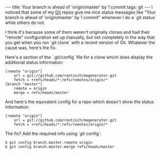 ---
title: Your branch is ahead of 'origin/master' by 1 commit
tags: git
---
I noticed that some of my [[Git]] repos give me nice status messages like "Your branch is ahead of 'origin/master' by 1 commit" whenever I do a `git status` while others do not.

I think it's because some of them weren't originally clones and had their "remote" configuration set up manually, but not completely in the way that you get when you run `git clone` with a recent version of Git. Whatever the cause was, here's the fix.

Here's a section of the `.git/config` file for a clone which does display the additional status information:

<pre>[remote "origin"]
	url = git://github.com/rentzsch/mogenerator.git
	fetch = +refs/heads/*:refs/remotes/origin/*
[branch "master"]
	remote = origin
	merge = refs/heads/master</pre>

And here's the equivalent config for a repo which doesn't show the status information:

<pre>[remote "origin"]
	url = git://github.com/rentzsch/mogenerator.git
	fetch = +refs/heads/*:refs/remotes/origin/*</pre>

The fix? Add the required info using `git config`:

 $ git config branch.master.remote origin
 $ git config branch.master.merge refs/heads/master
